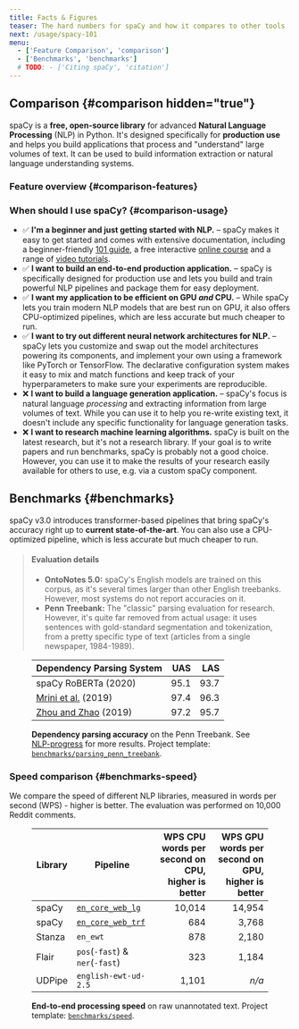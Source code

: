 ```yaml
---
title: Facts & Figures
teaser: The hard numbers for spaCy and how it compares to other tools
next: /usage/spacy-101
menu:
  - ['Feature Comparison', 'comparison']
  - ['Benchmarks', 'benchmarks']
  # TODO: - ['Citing spaCy', 'citation']
---
```


## Comparison {#comparison hidden="true"}

spaCy is a **free, open-source library** for advanced **Natural Language
Processing** (NLP) in Python. It's designed specifically for **production use**
and helps you build applications that process and "understand" large volumes of
text. It can be used to build information extraction or natural language
understanding systems.

### Feature overview {#comparison-features}


<Features />

### When should I use spaCy? {#comparison-usage}

- ✅ **I'm a beginner and just getting started with NLP.** – spaCy makes it easy
  to get started and comes with extensive documentation, including a
  beginner-friendly [101 guide](/usage/spacy-101), a free interactive
  [online course](https://course.spacy.io) and a range of
  [video tutorials](https://www.youtube.com/c/ExplosionAI).
- ✅ **I want to build an end-to-end production application.** – spaCy is
  specifically designed for production use and lets you build and train powerful
  NLP pipelines and package them for easy deployment.
- ✅ **I want my application to be efficient on GPU _and_ CPU.** – While spaCy
  lets you train modern NLP models that are best run on GPU, it also offers
  CPU-optimized pipelines, which are less accurate but much cheaper to run.
- ✅ **I want to try out different neural network architectures for NLP.** –
  spaCy lets you customize and swap out the model architectures powering its
  components, and implement your own using a framework like PyTorch or
  TensorFlow. The declarative configuration system makes it easy to mix and
  match functions and keep track of your hyperparameters to make sure your
  experiments are reproducible.
- ❌ **I want to build a language generation application.** – spaCy's focus is
  natural language _processing_ and extracting information from large volumes of
  text. While you can use it to help you re-write existing text, it doesn't
  include any specific functionality for language generation tasks.
- ❌ **I want to research machine learning algorithms.** spaCy is built on the
  latest research, but it's not a research library. If your goal is to write
  papers and run benchmarks, spaCy is probably not a good choice. However, you
  can use it to make the results of your research easily available for others to
  use, e.g. via a custom spaCy component.

## Benchmarks {#benchmarks}

spaCy v3.0 introduces transformer-based pipelines that bring spaCy's accuracy
right up to **current state-of-the-art**. You can also use a CPU-optimized
pipeline, which is less accurate but much cheaper to run.

<!-- TODO: update benchmarks and intro -->

> #### Evaluation details
>
> - **OntoNotes 5.0:** spaCy's English models are trained on this corpus, as
>   it's several times larger than other English treebanks. However, most
>   systems do not report accuracies on it.
> - **Penn Treebank:** The "classic" parsing evaluation for research. However,
>   it's quite far removed from actual usage: it uses sentences with
>   gold-standard segmentation and tokenization, from a pretty specific type of
>   text (articles from a single newspaper, 1984-1989).


<Benchmarks />

<figure>

| Dependency Parsing System                                                      |  UAS |  LAS |
| ------------------------------------------------------------------------------ | ---: | ---: |
| spaCy RoBERTa (2020)                                                           | 95.1 | 93.7 |
| [Mrini et al.](https://khalilmrini.github.io/Label_Attention_Layer.pdf) (2019) | 97.4 | 96.3 |
| [Zhou and Zhao](https://www.aclweb.org/anthology/P19-1230/) (2019)             | 97.2 | 95.7 |

<figcaption class="caption">

**Dependency parsing accuracy** on the Penn Treebank. See
[NLP-progress](http://nlpprogress.com/english/dependency_parsing.html) for more
results. Project template:
[`benchmarks/parsing_penn_treebank`](%%GITHUB_PROJECTS/benchmarks/parsing_penn_treebank).

</figcaption>

</figure>

### Speed comparison {#benchmarks-speed}

We compare the speed of different NLP libraries, measured in words per second
(WPS) - higher is better. The evaluation was performed on 10,000 Reddit
comments.

<figure>

| Library | Pipeline                                        | WPS CPU <Help>words per second on CPU, higher is better</Help> | WPS GPU <Help>words per second on GPU, higher is better</Help> |
| ------- | ----------------------------------------------- | -------------------------------------------------------------: | -------------------------------------------------------------: |
| spaCy   | [`en_core_web_lg`](/models/en#en_core_web_lg)   |                                                         10,014 |                                                         14,954 |
| spaCy   | [`en_core_web_trf`](/models/en#en_core_web_trf) |                                                            684 |                                                          3,768 |
| Stanza  | `en_ewt`                                        |                                                            878 |                                                          2,180 |
| Flair   | `pos`(`-fast`) & `ner`(`-fast`)                 |                                                            323 |                                                          1,184 |
| UDPipe  | `english-ewt-ud-2.5`                            |                                                          1,101 |                                                          _n/a_ |

<figcaption class="caption">

**End-to-end processing speed** on raw unannotated text. Project template:
[`benchmarks/speed`](%%GITHUB_PROJECTS/benchmarks/speed).

</figcaption>

</figure>

<!-- TODO: ## Citing spaCy {#citation}

-->
